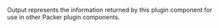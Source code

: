 <!-- Code generated from the comments of the Output struct in component/data-source/image/output.go; DO NOT EDIT MANUALLY -->

Output represents the information returned by this plugin component for use
in other Packer plugin components.

<!-- End of code generated from the comments of the Output struct in component/data-source/image/output.go; -->
